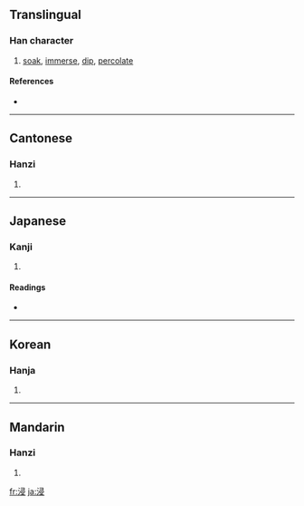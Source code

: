 ==Translingual==

===Han character===
{{Han char|rn=85|rad=水|as=07|sn=10|four=3714<sub>7</sub>|canj=水尸一水 (ESME)}}

# [[soak]], [[immerse]], [[dip]], [[percolate]]

====References====
* {{Han ref|kx=0625.150|dkj=17505|dj=1027.010|hdz=31635.040|uh=6D78|ud=28024|bh=AEFB|bd=44795}}

----

==Cantonese==

===Hanzi===
{{yue-hanzi|jyut=|y=jam3}}

# {{defn|Cantonese}}

----

==Japanese==

===Kanji===
{{ja-kanji|grade=c|rs=水07}}

# {{defn|Japanese}}

====Readings====
* {{ja-readings|on=[[しん]] (shin)|kun=[[ひたす]] (hitasu), [[ひたる]] (hitaru), [[やや]] (yaya)}}

----

==Korean==

===Hanja===
{{ko-hanja|hangeul=침|eumhun=|rv=chim|mr=ch'im|y=chim}}

# {{defn|Korean}}

----

==Mandarin==

===Hanzi===
{{cmn-hanzi|pin=[[jìn]] ([[jin4]])|wg=chin<sup>4</sup>}}

# {{defn|Mandarin}}

[[fr:浸]]
[[ja:浸]]